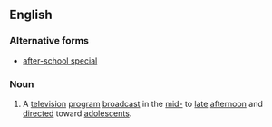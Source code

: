 ==English==
{{wikipedia}}
===Alternative forms===
* [[after-school special]]
===Noun===
{{en-noun|head=[[after]] [[school]] [[special]]}}
# A [[television]] [[program]] [[broadcast]] in the [[mid-]] to [[late]] [[afternoon]] and [[direct]]ed toward [[adolescent]]s.